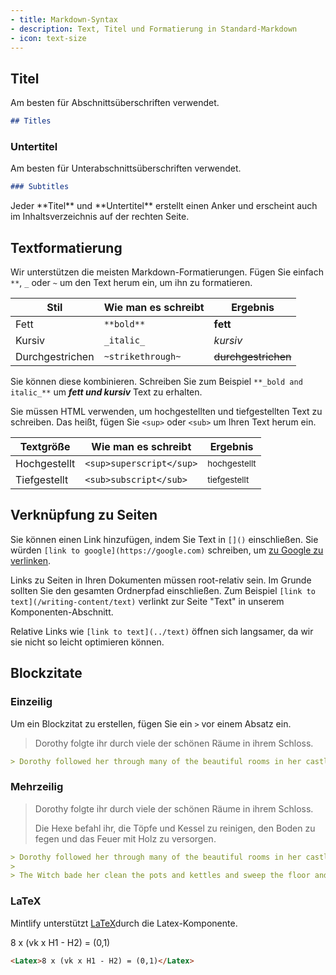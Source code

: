 ```yaml
---
- title: Markdown-Syntax
- description: Text, Titel und Formatierung in Standard-Markdown
- icon: text-size
---
```


## Titel

Am besten für Abschnittsüberschriften verwendet.

```md
## Titles
```

### Untertitel

Am besten für Unterabschnittsüberschriften verwendet.

```md
### Subtitles
```

<Tip>
  Jeder **Titel** und **Untertitel** erstellt einen Anker und erscheint auch im Inhaltsverzeichnis auf der rechten Seite.
</Tip>

## Textformatierung

Wir unterstützen die meisten Markdown-Formatierungen. Fügen Sie einfach `**`, `_` oder `~` um den Text herum ein, um ihn zu formatieren.

| Stil            | Wie man es schreibt | Ergebnis            |
| --------------- | ------------------- | ------------------- |
| Fett            | `**bold**`          | **fett**            |
| Kursiv          | `_italic_`          | *kursiv*            |
| Durchgestrichen | `~strikethrough~`   | ~~durchgestrichen~~ |

Sie können diese kombinieren. Schreiben Sie zum Beispiel `**_bold and italic_**` um ***fett und kursiv*** Text zu erhalten.

Sie müssen HTML verwenden, um hochgestellten und tiefgestellten Text zu schreiben. Das heißt, fügen Sie `<sup>` oder `<sub>` um Ihren Text herum ein.

| Textgröße    | Wie man es schreibt      | Ergebnis                |
| ------------ | ------------------------ | ----------------------- |
| Hochgestellt | `<sup>superscript</sup>` | <sup>hochgestellt</sup> |
| Tiefgestellt | `<sub>subscript</sub>`   | <sub>tiefgestellt</sub> |

## Verknüpfung zu Seiten

Sie können einen Link hinzufügen, indem Sie Text in `[]()` einschließen. Sie würden `[link to google](https://google.com)` schreiben, um [zu Google zu verlinken](https://google.com).

Links zu Seiten in Ihren Dokumenten müssen root-relativ sein. Im Grunde sollten Sie den gesamten Ordnerpfad einschließen. Zum Beispiel `[link to text](/writing-content/text)` verlinkt zur Seite "Text" in unserem Komponenten-Abschnitt.

Relative Links wie `[link to text](../text)` öffnen sich langsamer, da wir sie nicht so leicht optimieren können.

## Blockzitate

### Einzeilig

Um ein Blockzitat zu erstellen, fügen Sie ein `>` vor einem Absatz ein.

> Dorothy folgte ihr durch viele der schönen Räume in ihrem Schloss.

```md
> Dorothy followed her through many of the beautiful rooms in her castle.
```

### Mehrzeilig

> Dorothy folgte ihr durch viele der schönen Räume in ihrem Schloss.
>
> Die Hexe befahl ihr, die Töpfe und Kessel zu reinigen, den Boden zu fegen und das Feuer mit Holz zu versorgen.

```md
> Dorothy followed her through many of the beautiful rooms in her castle.
>
> The Witch bade her clean the pots and kettles and sweep the floor and keep the fire fed with wood.
```

### LaTeX

Mintlify unterstützt [LaTeX](https://www.latex-project.org)durch die Latex-Komponente.

<Latex>8 x (vk x H1 - H2) = (0,1)</Latex>

```md
<Latex>8 x (vk x H1 - H2) = (0,1)</Latex>
```
